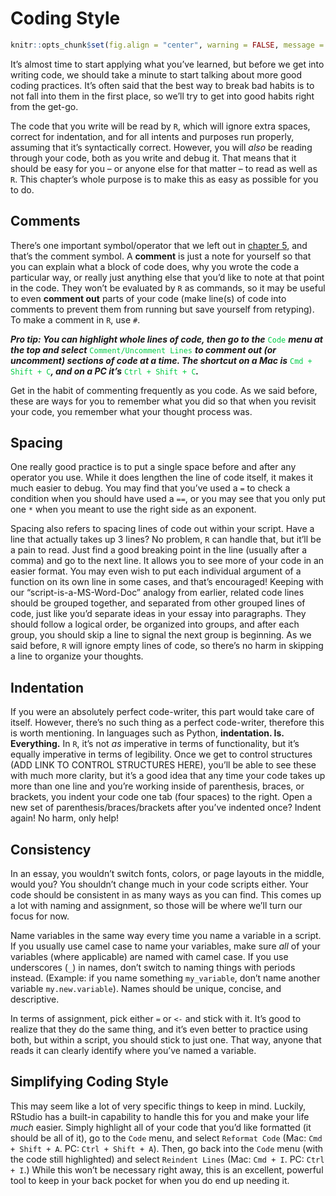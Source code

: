 # Coding Style

```r
knitr::opts_chunk$set(fig.align = "center", warning = FALSE, message = FALSE, fig.height = 7, fig.width = 12, cache = TRUE)
```

It's almost time to start applying what you've learned, but before we get into writing code, we should take a minute to start talking about more good coding practices. It's often said that the best way to break bad habits is to not fall into them in the first place, so we'll try to get into good habits right from the get-go.

The code that you write will be read by `R`, which will ignore extra spaces, correct for indentation, and for all intents and purposes run properly, assuming that it's syntactically correct. However, you will *also* be reading through your code, both as you write and debug it. That means that it should be easy for you -- or anyone else for that matter -- to read as well as `R`. This chapter's whole purpose is to make this as easy as possible for you to do.

## Comments

There's one important symbol/operator that we left out in <a href = 'operators.html#operators'>chapter 5</a>, and that's the comment symbol. A <span class = 'vocab'>**comment**</span> is just a note for yourself so that you can explain what a block of code does, why you wrote the code a particular way, or really just anything else that you'd like to note at that point in the code. They won't be evaluated by `R` as commands, so it may be useful to even <span class = 'vocab'>**comment out**</span> parts of your code (make line(s) of code into comments to prevent them from running but save yourself from retyping). To make a comment in `R`, use `#`.

<span class = 'tip'>***Pro tip: You can highlight whole lines of code, then go to the***</span> <span style = 'color: #00ce45'>`Code`</span> <span class = 'tip'>***menu at the top and select***</span> <span style = 'color: #00ce45'>`Comment/Uncomment Lines`</span> <span class = 'tip'>***to comment out (or uncomment) sections of code at a time. The shortcut on a Mac is***</span> <span style = 'color: #00ce45'>`Cmd + Shift + C`</span><span class = 'tip'>***, and on a PC it's***</span> <span style = 'color: #00ce45'>`Ctrl + Shift + C`</span><span class = 'tip'>***.***</span>

Get in the habit of commenting frequently as you code. As we said before, these are ways for you to remember what you did so that when you revisit your code, you remember what your thought process was.

## Spacing

One really good practice is to put a single space before and after any operator you use. While it does lengthen the line of code itself, it makes it much easier to debug. You may find that you've used a `=` to check a condition when you should have used a `==`, or you may see that you only put one `*` when you meant to use the right side as an exponent.

Spacing also refers to spacing lines of code out within your script. Have a line that actually takes up 3 lines? No problem, `R` can handle that, but it'll be a pain to read. Just find a good breaking point in the line (usually after a comma) and go to the next line. It allows you to see more of your code in an easier format. You may even wish to put each individual argument of a function on its own line in some cases, and that's encouraged! Keeping with our "script-is-a-MS-Word-Doc" analogy from earlier, related code lines should be grouped together, and separated from other grouped lines of code, just like you'd separate ideas in your essay into paragraphs. They should follow a logical order, be organized into groups, and after each group, you should skip a line to signal the next group is beginning. As we said before, `R` will ignore empty lines of code, so there's no harm in skipping a line to organize your thoughts.

## Indentation

If you were an absolutely perfect code-writer, this part would take care of itself. However, there's no such thing as a perfect code-writer, therefore this is worth mentioning. In languages such as Python, **indentation. Is. Everything.** In `R`, it's not *as* imperative in terms of functionality, but it's equally imperative in terms of legibility. Once we get to control structures (ADD LINK TO CONTROL STRUCTURES HERE), you'll be able to see these with much more clarity, but it's a good idea that any time your code takes up more than one line and you're working inside of parenthesis, braces, or brackets, you indent your code one tab (four spaces) to the right. Open a new set of parenthesis/braces/brackets after you've indented once? Indent again! No harm, only help!

## Consistency

In an essay, you wouldn't switch fonts, colors, or page layouts in the middle, would you? You shouldn't change much in your code scripts either. Your code should be consistent in as many ways as you can find. This comes up a lot with naming and assignment, so those will be where we'll turn our focus for now. 

Name variables in the same way every time you name a variable in a script. If you usually use camel case to name your variables, make sure *all* of your variables (where applicable) are named with camel case. If you use underscores (`_`) in names, don't switch to naming things with periods instead. (Example: if you name something `my_variable`, don't name another variable `my.new.variable`). Names should be unique, concise, and descriptive.

In terms of assignment, pick either `=` or `<-` and stick with it. It's good to realize that they do the same thing, and it's even better to practice using both, but within a script, you should stick to just one. That way, anyone that reads it can clearly identify where you've named a variable.

## Simplifying Coding Style

This may seem like a lot of very specific things to keep in mind. Luckily, RStudio has a built-in capability to handle this for you and make your life *much* easier. Simply highlight all of your code that you'd like formatted (it should be all of it), go to the `Code` menu, and select `Reformat Code` (Mac: `Cmd + Shift + A`. PC: `Ctrl + Shift + A`). Then, go back into the `Code` menu (with the code still highlighted) and select `Reindent Lines` (Mac: `Cmd + I`. PC: `Ctrl + I`.) While this won't be necessary right away, this is an excellent, powerful tool to keep in your back pocket for when you do end up needing it.